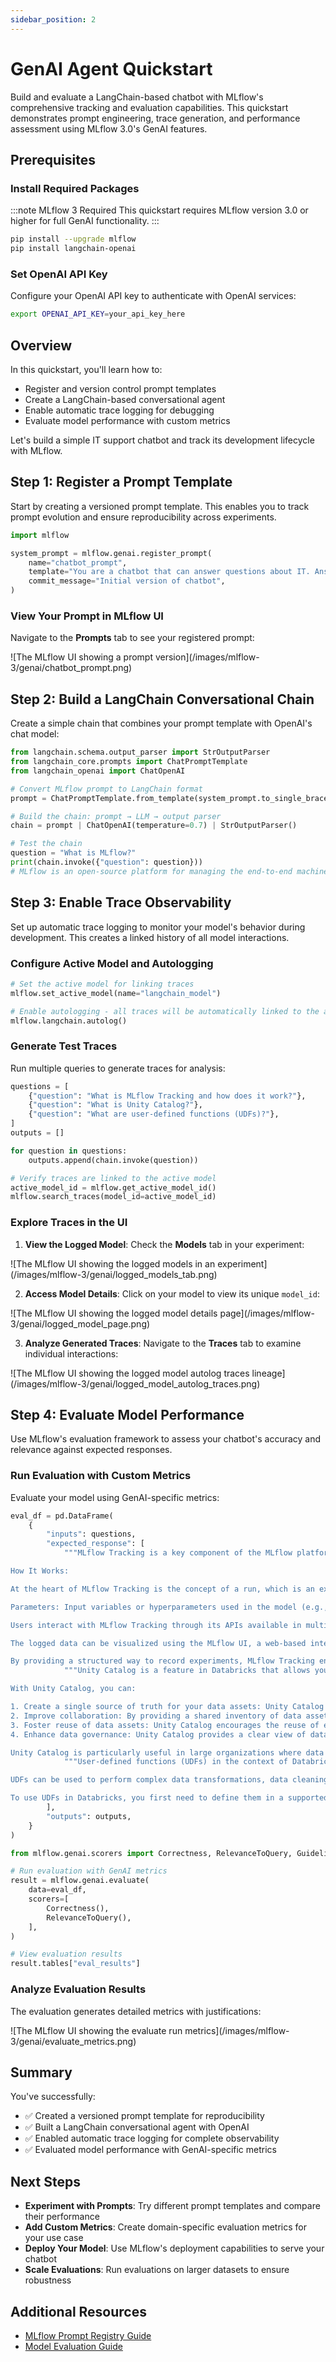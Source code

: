 ```yaml
---
sidebar_position: 2
---
```



# GenAI Agent Quickstart

Build and evaluate a LangChain-based chatbot with MLflow's comprehensive tracking and evaluation capabilities. This quickstart demonstrates prompt engineering, trace generation, and performance assessment using MLflow 3.0's GenAI features.

## Prerequisites

### Install Required Packages

:::note MLflow 3 Required
This quickstart requires MLflow version 3.0 or higher for full GenAI functionality.
:::

```bash
pip install --upgrade mlflow
pip install langchain-openai
```

### Set OpenAI API Key

Configure your OpenAI API key to authenticate with OpenAI services:

```bash
export OPENAI_API_KEY=your_api_key_here
```

## Overview

In this quickstart, you'll learn how to:
- Register and version control prompt templates
- Create a LangChain-based conversational agent
- Enable automatic trace logging for debugging
- Evaluate model performance with custom metrics

Let's build a simple IT support chatbot and track its development lifecycle with MLflow.

## Step 1: Register a Prompt Template

Start by creating a versioned prompt template. This enables you to track prompt evolution and ensure reproducibility across experiments.

```python
import mlflow

system_prompt = mlflow.genai.register_prompt(
    name="chatbot_prompt",
    template="You are a chatbot that can answer questions about IT. Answer this question: {{question}}",
    commit_message="Initial version of chatbot",
)
```

### View Your Prompt in MLflow UI

Navigate to the **Prompts** tab to see your registered prompt:

<div className="center-div" style={{ width: "100%" }}>
  ![The MLflow UI showing a prompt
  version](/images/mlflow-3/genai/chatbot_prompt.png)
</div>

## Step 2: Build a LangChain Conversational Chain

Create a simple chain that combines your prompt template with OpenAI's chat model:

```python
from langchain.schema.output_parser import StrOutputParser
from langchain_core.prompts import ChatPromptTemplate
from langchain_openai import ChatOpenAI

# Convert MLflow prompt to LangChain format
prompt = ChatPromptTemplate.from_template(system_prompt.to_single_brace_format())

# Build the chain: prompt → LLM → output parser
chain = prompt | ChatOpenAI(temperature=0.7) | StrOutputParser()

# Test the chain
question = "What is MLflow?"
print(chain.invoke({"question": question}))
# MLflow is an open-source platform for managing the end-to-end machine learning lifecycle...
```

## Step 3: Enable Trace Observability

Set up automatic trace logging to monitor your model's behavior during development. This creates a linked history of all model interactions.

### Configure Active Model and Autologging

```python
# Set the active model for linking traces
mlflow.set_active_model(name="langchain_model")

# Enable autologging - all traces will be automatically linked to the active model
mlflow.langchain.autolog()
```

### Generate Test Traces

Run multiple queries to generate traces for analysis:

```python
questions = [
    {"question": "What is MLflow Tracking and how does it work?"},
    {"question": "What is Unity Catalog?"},
    {"question": "What are user-defined functions (UDFs)?"},
]
outputs = []

for question in questions:
    outputs.append(chain.invoke(question))

# Verify traces are linked to the active model
active_model_id = mlflow.get_active_model_id()
mlflow.search_traces(model_id=active_model_id)
```

### Explore Traces in the UI

1. **View the Logged Model**: Check the **Models** tab in your experiment:

<div className="center-div" style={{ width: "100%" }}>
  ![The MLflow UI showing the logged models in an
  experiment](/images/mlflow-3/genai/logged_models_tab.png)
</div>

2. **Access Model Details**: Click on your model to view its unique `model_id`:

<div className="center-div" style={{ width: "100%" }}>
  ![The MLflow UI showing the logged model details
  page](/images/mlflow-3/genai/logged_model_page.png)
</div>

3. **Analyze Generated Traces**: Navigate to the **Traces** tab to examine individual interactions:

<div className="center-div" style={{ width: "100%" }}>
  ![The MLflow UI showing the logged model autolog traces
  lineage](/images/mlflow-3/genai/logged_model_autolog_traces.png)
</div>

## Step 4: Evaluate Model Performance

Use MLflow's evaluation framework to assess your chatbot's accuracy and relevance against expected responses.

### Run Evaluation with Custom Metrics

Evaluate your model using GenAI-specific metrics:

```python
eval_df = pd.DataFrame(
    {
        "inputs": questions,
        "expected_response": [
            """MLflow Tracking is a key component of the MLflow platform designed to record and manage machine learning experiments. It enables data scientists and engineers to log parameters, code versions, metrics, and artifacts in a systematic way, facilitating experiment tracking and reproducibility.

How It Works:

At the heart of MLflow Tracking is the concept of a run, which is an execution of a machine learning code. Each run can log the following:

Parameters: Input variables or hyperparameters used in the model (e.g., learning rate, number of trees). Metrics: Quantitative measures to evaluate the model's performance (e.g., accuracy, loss). Artifacts: Output files like models, datasets, or images generated during the run. Source Code: The version of the code or Git commit hash used. These logs are stored in a tracking server, which can be set up locally or on a remote server. The tracking server uses a backend storage (like a database or file system) to keep a record of all runs and their associated data.

Users interact with MLflow Tracking through its APIs available in multiple languages (Python, R, Java, etc.). By invoking these APIs in the code, you can start and end runs, and log data as the experiment progresses. Additionally, MLflow offers autologging capabilities for popular machine learning libraries, automatically capturing relevant parameters and metrics without manual code changes.

The logged data can be visualized using the MLflow UI, a web-based interface that displays all experiments and runs. This UI allows you to compare runs side-by-side, filter results, and analyze performance metrics over time. It aids in identifying the best models and understanding the impact of different parameters.

By providing a structured way to record experiments, MLflow Tracking enhances collaboration among team members, ensures transparency, and makes it easier to reproduce results. It integrates seamlessly with other MLflow components like Projects and Model Registry, offering a comprehensive solution for managing the machine learning lifecycle.""",
            """Unity Catalog is a feature in Databricks that allows you to create a centralized inventory of your data assets, such as tables, views, and functions, and share them across different teams and projects. It enables easy discovery, collaboration, and reuse of data assets within your organization.

With Unity Catalog, you can:

1. Create a single source of truth for your data assets: Unity Catalog acts as a central repository of all your data assets, making it easier to find and access the data you need.
2. Improve collaboration: By providing a shared inventory of data assets, Unity Catalog enables data scientists, engineers, and other stakeholders to collaborate more effectively.
3. Foster reuse of data assets: Unity Catalog encourages the reuse of existing data assets, reducing the need to create new assets from scratch and improving overall efficiency.
4. Enhance data governance: Unity Catalog provides a clear view of data assets, enabling better data governance and compliance.

Unity Catalog is particularly useful in large organizations where data is scattered across different teams, projects, and environments. It helps create a unified view of data assets, making it easier to work with data across different teams and projects.""",
            """User-defined functions (UDFs) in the context of Databricks and Apache Spark are custom functions that you can create to perform specific tasks on your data. These functions are written in a programming language such as Python, Java, Scala, or SQL, and can be used to extend the built-in functionality of Spark.

UDFs can be used to perform complex data transformations, data cleaning, or to apply custom business logic to your data. Once defined, UDFs can be invoked in SQL queries or in DataFrame transformations, allowing you to reuse your custom logic across multiple queries and applications.

To use UDFs in Databricks, you first need to define them in a supported programming language, and then register them with the SparkSession. Once registered, UDFs can be used in SQL queries or DataFrame transformations like any other built-in function.""",
        ],
        "outputs": outputs,
    }
)

from mlflow.genai.scorers import Correctness, RelevanceToQuery, Guidelines

# Run evaluation with GenAI metrics
result = mlflow.genai.evaluate(
    data=eval_df,
    scorers=[
        Correctness(),
        RelevanceToQuery(),
    ],
)

# View evaluation results
result.tables["eval_results"]
```

### Analyze Evaluation Results

The evaluation generates detailed metrics with justifications:

<div className="center-div" style={{ width: "100%" }}>
  ![The MLflow UI showing the evaluate run
  metrics](/images/mlflow-3/genai/evaluate_metrics.png)
</div>

## Summary

You've successfully:
- ✅ Created a versioned prompt template for reproducibility
- ✅ Built a LangChain conversational agent with OpenAI
- ✅ Enabled automatic trace logging for complete observability
- ✅ Evaluated model performance with GenAI-specific metrics

## Next Steps

- **Experiment with Prompts**: Try different prompt templates and compare their performance
- **Add Custom Metrics**: Create domain-specific evaluation metrics for your use case
- **Deploy Your Model**: Use MLflow's deployment capabilities to serve your chatbot
- **Scale Evaluations**: Run evaluations on larger datasets to ensure robustness

## Additional Resources

- [MLflow Prompt Registry Guide](/genai/prompt-version-mgmt/prompt-registry)
- [Model Evaluation Guide](/genai/eval-monitor)